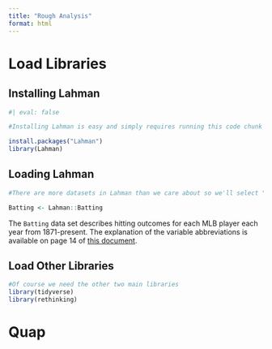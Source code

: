 ```yaml
---
title: "Rough Analysis"
format: html
---
```


# Load Libraries

## Installing Lahman

```r
#| eval: false

#Installing Lahman is easy and simply requires running this code chunk

install.packages("Lahman")
library(Lahman)
```

## Loading Lahman

```r
#There are more datasets in Lahman than we care about so we'll select "Batting"

Batting <- Lahman::Batting
```

The `Batting` data set describes hitting outcomes for each MLB player each year from 1871-present. The explanation of the variable abbreviations is available on page 14 of [this document](https://cran.r-project.org/web/packages/Lahman/Lahman.pdf).

## Load Other Libraries

```r
#Of course we need the other two main libraries
library(tidyverse)
library(rethinking)
```

# Quap
